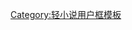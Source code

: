 {{Userbox-r
  |border-c = #000000
  |border-s = 1
  |id-c     = #1E90FF
  |id-s     = 16
  |id-fc    = #00BFFF
  |info-c   = #00BFFF
  |info-s   = 10
  |info-fc  = #000000
  |id       = {{lang|ja|晶}}
  |info     = 這個用戶喜歡'''[[日日日]]'''。
}}
<includeonly>[[Category:喜歡日日日的維基人|{{PAGENAME}}]]</includeonly><noinclude>[[Category:轻小说用户框模板]]</noinclude>